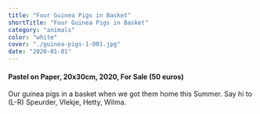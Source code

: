 ```yaml
---
title: "Four Guinea Pigs in Basket"
shortTitle: "Four Guinea Pigs in Basket"
category: "animals"
color: "white"
cover: "./guinea-pigs-1-001.jpg"
date: "2020-01-01"
---
```


#### Pastel on Paper, 20x30cm, 2020, For Sale (50 euros)

Our guinea pigs in a basket when we got them home this Summer. Say hi to (L-R) Speurder, Vlekje, Hetty, Wilma.